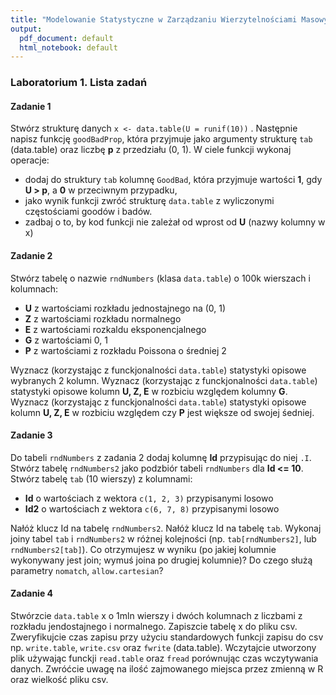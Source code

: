 ```yaml
---
title: "Modelowanie Statystyczne w Zarządzaniu Wierzytelnościami Masowymi"
output:
  pdf_document: default
  html_notebook: default
---
```


### Laboratorium 1. Lista zadań


#### Zadanie 1

Stwórz strukturę danych `x <- data.table(U = runif(10))` . Następnie napisz funkcję `goodBadProp`, która przyjmuje jako argumenty strukturę `tab` (data.table) oraz liczbę **p** z przedziału (0, 1). W ciele funkcji wykonaj operacje:

- dodaj do struktury `tab` kolumnę `GoodBad`, która przyjmuje wartości **1**, gdy **U > p**, 
a **0** w przeciwnym przypadku,
- jako wynik funkcji zwróć strukturę `data.table` z wyliczonymi częstościami
goodów i badów.
- zadbaj o to, by kod funkcji nie zależał od wprost od **U** (nazwy kolumny w x)

#### Zadanie 2

Stwórz tabelę o nazwie `rndNumbers` (klasa `data.table`) o 100k wierszach i kolumnach:

- **U** z wartościami rozkładu jednostajnego na (0, 1)
- **Z** z wartościami rozkładu normalnego
- **E** z wartościami rozkaldu eksponencjalnego
- **G** z wartościami 0, 1
- **P** z wartościami z rozkładu Poissona o średniej 2

Wyznacz (korzystając z funckjonalności `data.table`) statystyki opisowe wybranych 2 kolumn.
Wyznacz (korzystając z funckjonalności `data.table`) statystyki opisowe kolumn **U, Z, E** w rozbiciu względem kolumny **G**.
Wyznacz (korzystając z funckjonalności `data.table`) statystyki opisowe kolumn **U, Z, E** w rozbiciu względem czy **P** jest większe od swojej śedniej.

#### Zadanie 3

Do tabeli `rndNumbers` z zadania 2 dodaj kolumnę **Id** przypisując do niej `.I`.
Stwórz tabelę `rndNumbers2` jako podzbiór tabeli `rndNumbers` dla **Id <= 10**.
Stwórz tabelę `tab` (10 wierszy) z kolumnami:

- **Id** o wartościach z wektora `c(1, 2, 3)` przypisanymi losowo
- **Id2** o wartościach z wektora `c(6, 7, 8)` przypisanymi losowo

Nałóż klucz Id na tabelę `rndNumbers2`. Nałóż klucz Id na tabelę `tab`.
Wykonaj joiny tabel `tab` i `rndNumbers2` w różnej kolejności (np. `tab[rndNumbers2]`, lub `rndNumbers2[tab]`). 
Co otrzymujesz w wyniku (po jakiej kolumnie wykonywany jest join; wymuś joina po drugiej kolumnie)? 
Do czego służą parametry `nomatch`, `allow.cartesian`?

#### Zadanie 4

Stwórzcie `data.table` x o 1mln wierszy i dwóch kolumnach z liczbami z rozkładu  jendostajnego i normalnego. Zapiszcie tabelę x do pliku csv. Zweryfikujcie czas zapisu przy użyciu standardowych funkcji zapisu do csv np. `write.table`, `write.csv` oraz `fwrite` (data.table). 
Wczytajcie utworzony plik używając funckji `read.table` oraz `fread` porównując czas wczytywania danych.
Zwróćcie uwagę na ilość zajmowanego miejsca przez zmienną w R oraz wielkość pliku csv.




